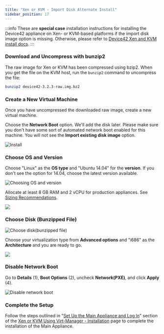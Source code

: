 ```yaml
---
title: "Xen or KVM - Import Disk Alternate Install"
sidebar_position: 17
---
```


:::info
These are **special case** installation instructions for installing the Device42 appliance on Xen- or KVM-based platforms if the import disk image option is missing. Otherwise, please refer to [Device42 Xen and KVM install docs](getstarted/installation/installation-xen-or-kvm-using-virt-manager.mdx).
:::

### Download and Uncompress with bunzip2

The raw image for Xen or KVM has been compressed using bzip2. When you get the file on the KVM host, run the `bunzip2` command to uncompress the file:

```bash
bunzip2 device42-3.2.3-raw.img.bz2
```

### Create a New Virtual Machine

Once you have uncompressed the downloaded raw image, create a new virtual machine. 

Choose the **Network Boot** option. We'll add the disk later. Please make sure you don't have some sort of automated network boot enabled for this machine. You will not see the **Import existing disk image** option.

![Install](/assets/images/wpid2483-Install.png)

### Choose OS and Version

Choose "Linux" as the **OS type** and "Ubuntu 14.04" for the **version**. If you don't see the option for 14.04, choose the latest version available.

![Choosing OS and version](/assets/images/wpid2480-Choosing_OS_and_version.png)

Allocate at least 8 GB RAM and 2 vCPU for production appliances. See [Sizing Recommendations](sizing-recommendations.mdx).

![](/assets/images/wpid2484-media_1326264722468.png)

### Choose Disk (Bunzipped File)

![Choose disk(bunzipped file)](/assets/images/wpid2479-Choose_disk_bunzipped_file_.png)

Choose your virtualization type from **Advanced options** and "i686" as the **Architecture** and you are ready to go.

![](/assets/images/wpid2487-media_1352976855381.png)

### Disable Network Boot

Go to **Details** (1), **Boot Options** (2), uncheck **Network(PXE)**, and click **Apply** (4).

![Disable network boot](/assets/images/wpid2481-Disable_network_boot.png)

### Complete the Setup

Follow the steps outlined in "[Set Up the Main Appliance and Log In](installation-xen-or-kvm-using-virt-manager.mdx#set-up-the-main-appliance-and-log-in)" section of the [Xen or KVM Using Virt-Manager - Installation](installation-xen-or-kvm-using-virt-manager.mdx) page to complete the installation of the Main Appliance. 
